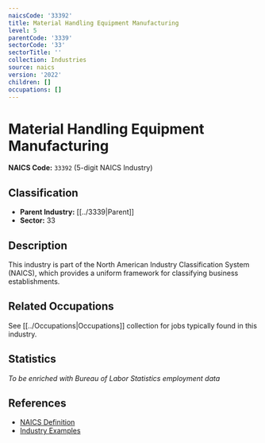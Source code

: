 ```yaml
---
naicsCode: '33392'
title: Material Handling Equipment Manufacturing
level: 5
parentCode: '3339'
sectorCode: '33'
sectorTitle: ''
collection: Industries
source: naics
version: '2022'
children: []
occupations: []
---
```

# Material Handling Equipment Manufacturing

**NAICS Code:** `33392` (5-digit NAICS Industry)

## Classification

- **Parent Industry:** [[../3339|Parent]]
- **Sector:** 33

## Description

This industry is part of the North American Industry Classification System (NAICS), which provides a uniform framework for classifying business establishments.

## Related Occupations

See [[../Occupations|Occupations]] collection for jobs typically found in this industry.

## Statistics

*To be enriched with Bureau of Labor Statistics employment data*

## References

- [NAICS Definition](https://www.census.gov/naics/)
- [Industry Examples](https://www.census.gov/naics/2022NAICS/)
